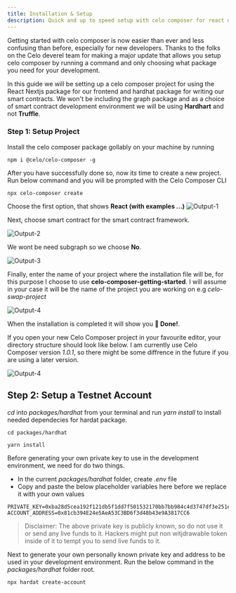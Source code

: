 ```yaml
---
title: Installation & Setup
description: Quick and up to speed setup with celo composer for react developers.
---
```


Getting started with celo composer is now easier than ever and less confusing than before, especially for new developers.
Thanks to the folks on the Celo deverel team for making a major update that allows you setup celo composer by running a command and only choosing what package you need for your development.

In this guide we will be setting up a celo composer project for using the React Nextjs package for our frontend and hardhat package for writing our smart contracts. We won't be including the graph package and as a choice of smart contract development environment we will be using **Hardhart** and not **Truffle**.

### Step 1: Setup Project

Install the celo composer package gollably on your machine by running

```
npm i @celo/celo-composer -g
```

After you have successfully done so, now its time to create a new project. Run below command and you will be prompted with the Celo Composer CLI

```
npx celo-composer create
```

Choose the first option, that shows **React (with examples ...)**
![Output-1](./images/output-1.png)

Next, choose smart contract for the smart contract framework.

![Output-2](./images/output-2.png)

We wont be need subgraph so we choose **No**.

![Output-3](./images/output-3.png)

Finally, enter the name of your project where the installation file will be, for this purpose I choose to use **celo-composer-getting-started**. I will assume in your case it will be the name of the project you are working on e.g _celo-swap-project_

![Output-4](./images/output-4.png)

When the installation is completed it will show you **💯 Done!**.

If you open your new Celo Composer project in your favourite editor, your directory structure should look like below. I am currently use Celo Composer version _1.0.1_, so there might be some diffrence in the future if you are using a later version.

![Output-4](./images/output-5.png)

## Step 2: Setup a Testnet Account

_cd_ into _packages/hardhat_ from your terminal and run _yarn install_ to install needed dependecies for hardat package.

```
cd packages/hardhat

yarn install
```

Before generating your own private key to use in the development environment, we need for do two things.

* In the current _packages/hardhat_ folder, create _.env_ file 
* Copy and paste the below placeholder variables here before we replace it with your own values

```
PRIVATE_KEY=0xba28d5cea192f121db5f1dd7f501532170bb7bb984c4d3747df3e251e529f77d
ACCOUNT_ADDRESS=0x81cb394E24e5AeA53C3BD6f3d48b43e9A3817CC6
```

> Disclaimer: The above private key is publicly known, so do not use it or send any live funds to it. Hackers might put non witjdrawable token inside of it to tempt you to send live funds to it.

Next to generate your own personally known private key and address to be used in your development environment. Run the below command in the _packages/hardhat_ folder root.

```bash
npx hardat create-account
```